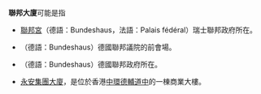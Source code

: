 '''聯邦大廈'''可能是指

*[[聯邦宮|聯邦宮]]（德語：Bundeshaus，法語：Palais fédéral）瑞士聯邦政府所在。
*{{link-en|聯邦大廈 (波恩)|Bundeshaus (Bonn)}}（德語：Bundeshaus）德國聯邦議院的前會場。
*{{link-en|聯邦大廈 (柏林)|Bundeshaus (Berlin)}}（德語：Bundeshaus）德國聯邦政府所在。
*[[永安集團大廈|永安集團大廈]]，是位於香港[[中環|中環]][[德輔道中|德輔道中]]的一棟商業大樓。

{{disambig|Cat=四字建築物消歧義}}